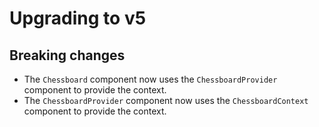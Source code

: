 
<Meta title="Upgrade Guides/Upgrading to V5" />

# Upgrading to v5

## Breaking changes

- The `Chessboard` component now uses the `ChessboardProvider` component to provide the context.
- The `ChessboardProvider` component now uses the `ChessboardContext` component to provide the context.
